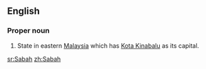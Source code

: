 ==English==
===Proper noun===
{{en-proper noun}}

#State in eastern [[Malaysia]] which has [[Kota Kinabalu]] as its capital.

[[sr:Sabah]]
[[zh:Sabah]]